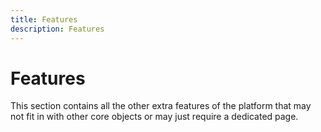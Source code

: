 ```yaml
---
title: Features
description: Features
---
```


# Features
This section contains all the other extra features of the platform that may not fit in with other core objects or may just require a dedicated page. 

